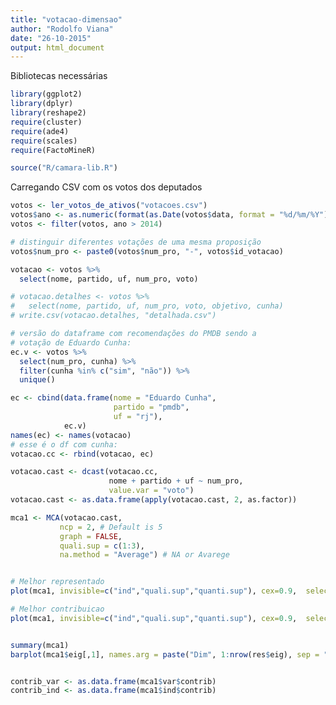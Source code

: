 ```yaml
---
title: "votacao-dimensao"
author: "Rodolfo Viana"
date: "26-10-2015"
output: html_document
---
```


Bibliotecas necessárias 

```r
library(ggplot2)
library(dplyr)
library(reshape2)
require(cluster)
require(ade4)
require(scales)
require(FactoMineR)

source("R/camara-lib.R")
```

Carregando CSV com os votos dos deputados

```r
votos <- ler_votos_de_ativos("votacoes.csv")
votos$ano <- as.numeric(format(as.Date(votos$data, format = "%d/%m/%Y"),'%Y'))
votos <- filter(votos, ano > 2014)

# distinguir diferentes votações de uma mesma proposição
votos$num_pro <- paste0(votos$num_pro, "-", votos$id_votacao)
```



```r
votacao <- votos %>% 
  select(nome, partido, uf, num_pro, voto)

# votacao.detalhes <- votos %>% 
#   select(nome, partido, uf, num_pro, voto, objetivo, cunha)
# write.csv(votacao.detalhes, "detalhada.csv")

# versão do dataframe com recomendações do PMDB sendo a
# votação de Eduardo Cunha:
ec.v <- votos %>% 
  select(num_pro, cunha) %>% 
  filter(cunha %in% c("sim", "não")) %>% 
  unique()

ec <- cbind(data.frame(nome = "Eduardo Cunha", 
                       partido = "pmdb", 
                       uf = "rj"), 
            ec.v)
names(ec) <- names(votacao)
# esse é o df com cunha:
votacao.cc <- rbind(votacao, ec)
```


```r
votacao.cast <- dcast(votacao.cc, 
                      nome + partido + uf ~ num_pro, 
                      value.var = "voto")
votacao.cast <- as.data.frame(apply(votacao.cast, 2, as.factor))

mca1 <- MCA(votacao.cast, 
           ncp = 2, # Default is 5 
           graph = FALSE,
           quali.sup = c(1:3),
           na.method = "Average") # NA or Avarege


# Melhor representado
plot(mca1, invisible=c("ind","quali.sup","quanti.sup"), cex=0.9,  selectMod ="cos2 0.65")

# Melhor contribuicao
plot(mca1, invisible=c("ind","quali.sup","quanti.sup"), cex=0.9,  selectMod ="contrib 20")


summary(mca1)
barplot(mca1$eig[,1], names.arg = paste("Dim", 1:nrow(res$eig), sep = ""))


contrib_var <- as.data.frame(mca1$var$contrib)
contrib_ind <- as.data.frame(mca1$ind$contrib)
```
